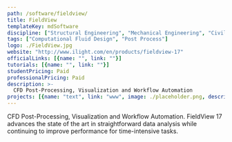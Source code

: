 ```yaml
---
path: /software/fieldview/
title: FieldView
templateKey: mdSoftware
discipline: ["Structural Engineering", "Mechanical Engineering", "Civil Engineering"]
tags: ["Computational Fluid Design", "Post Process"]
logo: ./FieldView.jpg
website: "http://www.ilight.com/en/products/fieldview-17"
officialLinks: [{name: "", link: ""}]
tutorials: [{name: "", link: ""}]
studentPricing: Paid
professionalPricing: Paid
description: >-
  CFD Post-Processing, Visualization and Workflow Automation
projects: [{name: "text", link: "www", image: ./placeholder.png, description: "blah blah"}]
---
```


CFD Post-Processing, Visualization and Workflow Automation. FieldView 17 advances the state of the art in straightforward data analysis while continuing to improve performance for time-intensive tasks. 
